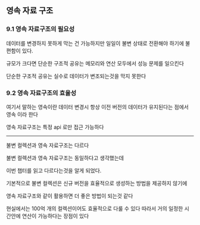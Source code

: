 ## 영속 자료 구조

### 9.1 영속 자료구조의 필요성

데이터를 변경하지 못하게 막는 건 가능하지만 일일이 불변 상태로 전환해야 하기에 불편함이 있다.

규모가 크다면 단순한 구조적 공유는 메모리와 연산 모두에서 성능 문제를 일으킨다

단순한 구조적 공유는 실수로 데이터가 변조되는것을 막지 못한다


### 9.2 영속 자료구조의 효율성

여기서 말하는 영속이란 데이터 변경시 항상 이전 버전의 데이터가 유지된다는 점에서 영속 이라 한다


영속 자료구조는 특정 api 로만 접근 가능하다





--- 

불변 컬렉션과 영속 자료구조는 다르다

불변 컬렉션과 영속 자료구조는 동일하다고 생각했는데 

이번 챕터를 읽고 다르다는것을 알게 되었다.

기본적으로 불변 컬렉션은 신규 버전을 효율적으로 생성하는 방법을 제공하지 않기에

영속 자료구조와 같이 활용하면 더 좋은 방법이 되는것 같다

현실에서는 100억 개의 컬렉션이어도 효율적으로 다룰 수 있다
따라서 거의 일정한 시간안에 연산이 가능하다는 장점이 있다